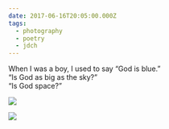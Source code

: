 ```yaml
---
date: 2017-06-16T20:05:00.000Z
tags:
  - photography
  - poetry
  - jdch
---
```

When I was a boy, I used to say “God is blue.”<br/>
“Is God as big as the sky?”<br/>
“Is God space?”

![](../../assets/photos/20170616-IMG_4146.jpg)

![](../../assets/photos/20170616-IMG_4160.jpg)